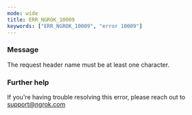 ```yaml
---
mode: wide
title: ERR_NGROK_10009
keywords: ["ERR_NGROK_10009", "error 10009"]
---
```


### Message

The request header name must be at least one character.

### Further help

If you're having trouble resolving this error, please reach out to [support@ngrok.com](mailto:support@ngrok.com?subject=Help%20with%20ERR_NGROK_10009)
